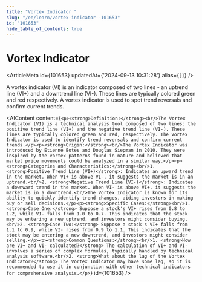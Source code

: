 ```yaml
---
title: "Vortex Indicator "
slug: "/en/learn/vortex-indicator--101653"
id: "101653"
hide_table_of_contents: true
---
```



# Vortex Indicator 

<ArticleMeta id={101653} updatedAt={'2024-09-13 10:31:28'} alias={`[]`} />
<div className='border-solid border-b border-t-0 my-4 border-[var(--ifm-color-gray-300)]' />

A vortex indicator (VI) is an indicator composed of two lines - an uptrend line (VI+) and a downtrend line (VI-). These lines are typically colored green and red respectively. A vortex indicator is used to spot trend reversals and confirm current trends.

<AIContent content={`<p><strong>Definition:</strong><br/>The Vortex Indicator (VI) is a technical analysis tool composed of two lines: the positive trend line (VI+) and the negative trend line (VI-). These lines are typically colored green and red, respectively. The Vortex Indicator is used to identify trend reversals and confirm current trends.</p><p><strong>Origin:</strong><br/>The Vortex Indicator was introduced by Etienne Botes and Douglas Siepman in 2010. They were inspired by the vortex patterns found in nature and believed that market price movements could be analyzed in a similar way.</p><p><strong>Categories and Characteristics:</strong><br/>1. <strong>Positive Trend Line (VI+)</strong>: Indicates an upward trend in the market. When VI+ is above VI-, it suggests the market is in an uptrend.<br/>2. <strong>Negative Trend Line (VI-)</strong>: Indicates a downward trend in the market. When VI- is above VI+, it suggests the market is in a downtrend.<br/>The Vortex Indicator is known for its ability to quickly identify trend changes, aiding investors in making buy or sell decisions.</p><p><strong>Specific Cases:</strong><br/>1. <strong>Case One:</strong> Suppose a stock's VI+ rises from 0.8 to 1.2, while VI- falls from 1.0 to 0.7. This indicates that the stock may be entering a new uptrend, and investors might consider buying.<br/>2. <strong>Case Two:</strong> Suppose a stock's VI+ falls from 1.1 to 0.9, while VI- rises from 0.9 to 1.1. This indicates that the stock may be entering a new downtrend, and investors might consider selling.</p><p><strong>Common Questions:</strong><br/>1. <strong>How are VI+ and VI- calculated?</strong> The calculation of VI+ and VI- involves a series of complex formulas, typically handled by technical analysis software.<br/>2. <strong>What about the lag of the Vortex Indicator?</strong> The Vortex Indicator may have some lag, so it is recommended to use it in conjunction with other technical indicators for comprehensive analysis.</p>`} id={101653} />
